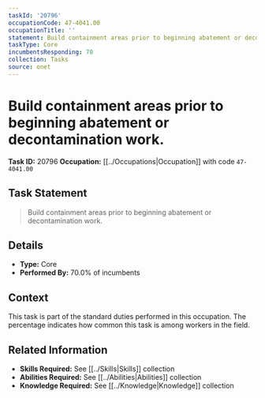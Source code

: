 ```yaml
---
taskId: '20796'
occupationCode: 47-4041.00
occupationTitle: ''
statement: Build containment areas prior to beginning abatement or decontamination work.
taskType: Core
incumbentsResponding: 70
collection: Tasks
source: onet
---
```

# Build containment areas prior to beginning abatement or decontamination work.

**Task ID:** 20796
**Occupation:** [[../Occupations|Occupation]] with code `47-4041.00`

## Task Statement

> Build containment areas prior to beginning abatement or decontamination work.

## Details

- **Type:** Core
- **Performed By:** 70.0% of incumbents

## Context

This task is part of the standard duties performed in this occupation. The percentage indicates how common this task is among workers in the field.

## Related Information

- **Skills Required:** See [[../Skills|Skills]] collection
- **Abilities Required:** See [[../Abilities|Abilities]] collection
- **Knowledge Required:** See [[../Knowledge|Knowledge]] collection
